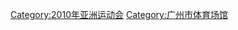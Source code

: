 {{catmore|2010年亚洲运动会比赛场馆}}

{{Catnav|頁面分類|...|2010年代體育|2010年體育|2010年亚洲运动会}}
{{Catnav|頁面分類|...|各國體育|中国体育|广州体育|2010年亚洲运动会}}
{{Catnav|頁面分類|...|亞洲體育|亚洲运动会|2010年亚洲运动会}}

[[Category:2010年亚洲运动会|Category:2010年亚洲运动会]]
[[Category:广州市体育场馆|Category:广州市体育场馆]]
